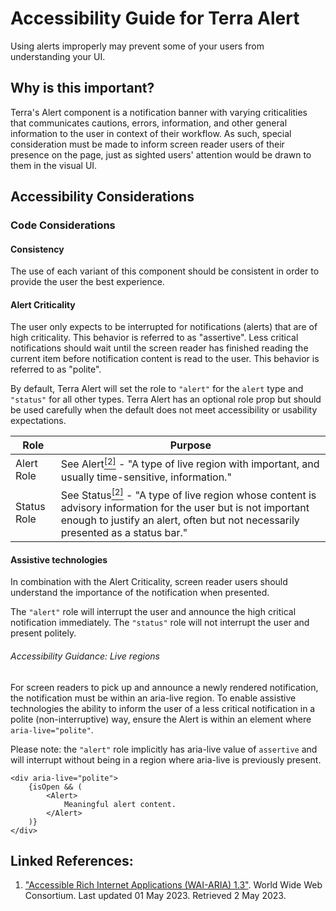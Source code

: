 

<Badge />

# Accessibility Guide for Terra Alert

<Notice variant="important" ariaLevel="2">

Using alerts improperly may prevent some of your users from understanding your UI.

</Notice>

<Whitespace />

## Why is this important?

Terra's Alert component is a notification banner with varying criticalities that communicates cautions, errors, information, and other general information to the user in context of their workflow. As such, special consideration must be made to inform screen reader users of their presence on the page, just as sighted users' attention would be drawn to them in the visual UI.

## Accessibility Considerations

### Code Considerations

#### Consistency

The use of each variant of this component should be consistent in order to provide the user the best experience.

#### Alert Criticality

The user only expects to be interrupted for notifications (alerts) that are of high criticality. This behavior is referred to as "assertive".
Less critical notifications should wait until the screen reader has finished reading the current item before notification content is read to the user. This behavior is referred to as "polite".

By default, Terra Alert will set the role to `"alert"` for the `alert` type and `"status"` for all other types.
Terra Alert has an optional role prop but should be used carefully when the default does not meet accessibility or usability expectations.

| Role | Purpose |
| --- | --- |
| Alert Role | See <Hyperlink href="https://w3c.github.io/aria/#alert" variant="external">Alert</Hyperlink>[<sup>[2]</sup>](/components/cerner-terra-core-docs/alert/accessibility-guide#linked-references) - "A type of live region with important, and usually time-sensitive, information." |
| Status Role | See <Hyperlink href="https://w3c.github.io/aria/#status" variant="external">Status</Hyperlink>[<sup>[2]</sup>](/components/cerner-terra-core-docs/alert/accessibility-guide#linked-references) - "A type of live region whose content is advisory information for the user but is not important enough to justify an alert, often but not necessarily presented as a status bar." |

#### Assistive technologies

In combination with the Alert Criticality, screen reader users should understand the importance of the notification when presented.

The `"alert"` role will interrupt the user and announce the high critical notification immediately.
The `"status"` role will not interrupt the user and present politely.

<Notice variant="important" ariaLevel="5">

###### Accessibility Guidance: Live regions

For screen readers to pick up and announce a newly rendered notification, the notification must be within an aria-live region.
To enable assistive technologies the ability to inform the user of a less critical notification in a polite (non-interruptive) way, ensure the Alert is
within an element where `aria-live="polite"`.

Please note: the `"alert"` role implicitly has aria-live value of `assertive` and will interrupt without being in a region where aria-live is previously present.

<div aria-label="Example code">


    <div aria-live="polite">
        {isOpen && (
            <Alert>
                Meaningful alert content.
            </Alert>
        )}
    </div>

</div>

</Notice>

## Linked References:
1. ["Accessible Rich Internet Applications (WAI-ARIA) 1.3"](https://w3c.github.io/aria/). World Wide Web Consortium. Last updated 01 May 2023. Retrieved 2 May 2023.